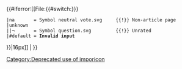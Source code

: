 <span style="{{{style|}}}">{{#iferror:[[File:{{#switch:{{lc:{{{importance|{{{1|}}}}}}}}
 |na       = Symbol neutral vote.svg     {{!}} Non-article page
 |unknown
 ||¬       = Symbol question.svg         {{!}} Unrated
 |#default = <strong importance="error">Invalid input</strong>
}}|16px]] | {{icon|{{{1|}}}}}[[Category:Deprecated use of imporicon]] }}</span><noinclude>
{{documentation}}
</noinclude>